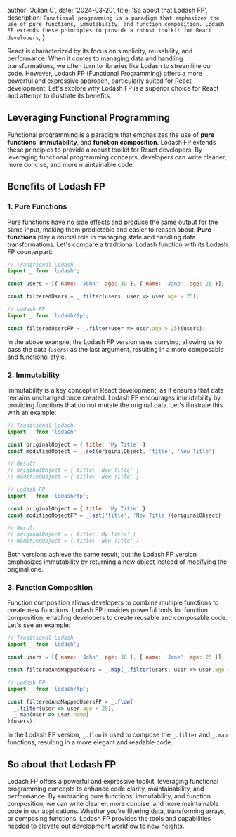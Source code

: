 
  author: 'Julian C',
  date: '2024-03-20',
  title: 'So about that Lodash FP',
  description:
    `Functional programming is a paradigm that emphasizes the use of pure functions, immutability, and function composition. Lodash FP extends these principles to provide a robust toolkit for React developers`,
}


React is characterized by its focus on simplicity, reusability, and performance. When it comes to managing data and handling transformations, we often turn to libraries like Lodash to streamline our code. However, Lodash FP (Functional Programming) offers a more powerful and expressive approach, particularly suited for React development. Let's explore why Lodash FP is a superior choice for React and attempt to illustrate its benefits.

Leveraging Functional Programming
---------------------------------

Functional programming is a paradigm that emphasizes the use of **pure functions**, **immutability**, and **function composition**. Lodash FP extends these principles to provide a robust toolkit for React developers. By leveraging functional programming concepts, developers can write cleaner, more concise, and more maintainable code.

Benefits of Lodash FP
------------------------------

### 1\. Pure Functions

Pure functions have no side effects and produce the same output for the same input, making them predictable and easier to reason about. **Pure functions** play a crucial role in managing state and handling data transformations. Let's compare a traditional Lodash function with its Lodash FP counterpart:

```js
// Traditional Lodash
import _ from 'lodash';

const users = [{ name: 'John', age: 30 }, { name: 'Jane', age: 25 }];

const filteredUsers = _.filter(users, user => user.age > 25);

// Lodash FP
import _ from 'lodash/fp';

const filteredUsersFP = _.filter(user => user.age > 25)(users);
```

In the above example, the Lodash FP version uses currying, allowing us to pass the data (`users`) as the last argument, resulting in a more composable and functional style.

### 2\. Immutability

Immutability is a key concept in React development, as it ensures that data remains unchanged once created. Lodash FP encourages immutability by providing functions that do not mutate the original data. Let's illustrate this with an example:

```js
// Traditional Lodash
import _ from "lodash"

const originalObject = { title: 'My Title' }
const modifiedObject = _.set(originalObject, 'title', 'New Title')

// Result
// originalObject = { title: 'New Title' }
// modifiedObject = { title: 'New Title' }

// Lodash FP
import _ from 'lodash/fp';

const originalObject = { title: 'My Title' }
const modifiedObjectFP = _.set('title', 'New Title')(originalObject)

// Result
// originalObject = { title: 'My Title' }
// modifiedObject = { title: 'New Title' }
```

Both versions achieve the same result, but the Lodash FP version emphasizes immutability by returning a new object instead of modifying the original one.

### 3\. Function Composition

Function composition allows developers to combine multiple functions to create new functions. Lodash FP provides powerful tools for function composition, enabling developers to create reusable and composable code. Let's see an example:

```js
// Traditional Lodash
import _ from 'lodash';

const users = [{ name: 'John', age: 30 }, { name: 'Jane', age: 25 }];

const filteredAndMappedUsers = _.map(_.filter(users, user => user.age > 25), user => user.name);

// Lodash FP
import _ from 'lodash/fp';

const filteredAndMappedUsersFP = _.flow(
  _.filter(user => user.age > 25),
  _.map(user => user.name)
)(users);
```

In the Lodash FP version, `_.flow` is used to compose the `_.filter` and `_.map` functions, resulting in a more elegant and readable code.

So about that Lodash FP
----------

Lodash FP offers a powerful and expressive toolkit, leveraging functional programming concepts to enhance code clarity, maintainability, and performance. By embracing pure functions, immutability, and function composition, we can write cleaner, more concise, and more maintainable code in our applications. Whether you're filtering data, transforming arrays, or composing functions, Lodash FP provides the tools and capabilities needed to elevate out development workflow to new heights.